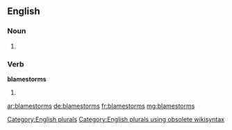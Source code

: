 ==English==

===Noun===
{{head|en}}

# {{plural of|blamestorm}}

===Verb===
'''blamestorms'''

# {{en-third-person singular of|blamestorm}}

[[Category:English plurals]][[Category:English plurals using obsolete wikisyntax]]

[[ar:blamestorms]]
[[de:blamestorms]]
[[fr:blamestorms]]
[[mg:blamestorms]]